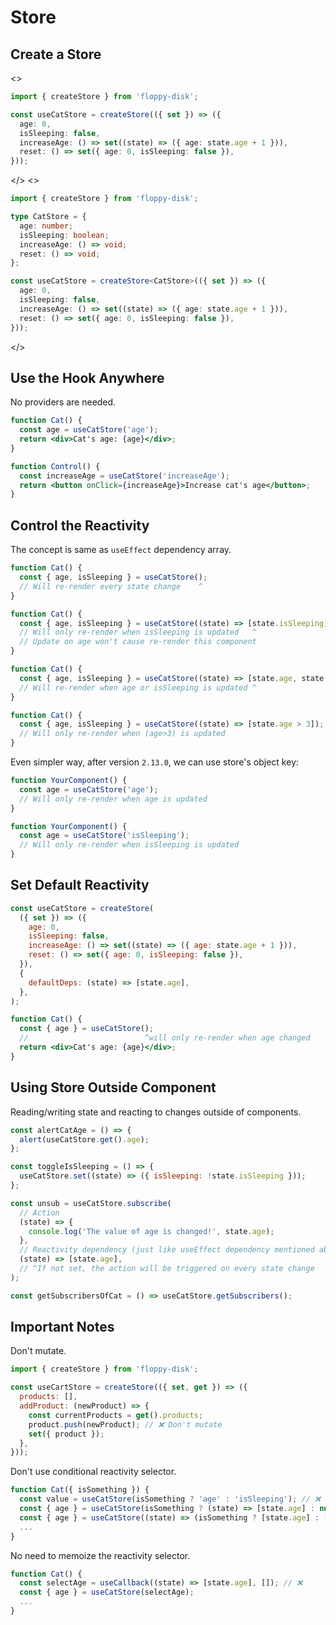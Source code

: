 
# Store

## Create a Store

<JsOrTs className="pt-5 -mb-3 justify-end">
<>

```ts
import { createStore } from 'floppy-disk';

const useCatStore = createStore(({ set }) => ({
  age: 0,
  isSleeping: false,
  increaseAge: () => set((state) => ({ age: state.age + 1 })),
  reset: () => set({ age: 0, isSleeping: false }),
}));
```

</>
<>

```ts
import { createStore } from 'floppy-disk';

type CatStore = {
  age: number;
  isSleeping: boolean;
  increaseAge: () => void;
  reset: () => void;
};

const useCatStore = createStore<CatStore>(({ set }) => ({
  age: 0,
  isSleeping: false,
  increaseAge: () => set((state) => ({ age: state.age + 1 })),
  reset: () => set({ age: 0, isSleeping: false }),
}));
```

</>
</JsOrTs>

## Use the Hook Anywhere

No providers are needed.

```jsx
function Cat() {
  const age = useCatStore('age');
  return <div>Cat's age: {age}</div>;
}

function Control() {
  const increaseAge = useCatStore('increaseAge');
  return <button onClick={increaseAge}>Increase cat's age</button>;
}
```

<Example path="react/basic" />

## Control the Reactivity

The concept is same as `useEffect` dependency array.

```jsx
function Cat() {
  const { age, isSleeping } = useCatStore();
  // Will re-render every state change    ^
}

function Cat() {
  const { age, isSleeping } = useCatStore((state) => [state.isSleeping]);
  // Will only re-render when isSleeping is updated   ^
  // Update on age won't cause re-render this component
}

function Cat() {
  const { age, isSleeping } = useCatStore((state) => [state.age, state.isSleeping]);
  // Will re-render when age or isSleeping is updated ^
}

function Cat() {
  const { age, isSleeping } = useCatStore((state) => [state.age > 3]);
  // Will only re-render when (age>3) is updated
}
```

Even simpler way, after version `2.13.0`, we can use store's object key:

```jsx
function YourComponent() {
  const age = useCatStore('age');
  // Will only re-render when age is updated
}

function YourComponent() {
  const age = useCatStore('isSleeping');
  // Will only re-render when isSleeping is updated
}
```

<Example path="react/custom-reactivity" />

## Set Default Reactivity

```jsx {9}
const useCatStore = createStore(
  ({ set }) => ({
    age: 0,
    isSleeping: false,
    increaseAge: () => set((state) => ({ age: state.age + 1 })),
    reset: () => set({ age: 0, isSleeping: false }),
  }),
  {
    defaultDeps: (state) => [state.age],
  },
);

function Cat() {
  const { age } = useCatStore();
  //                          ^will only re-render when age changed
  return <div>Cat's age: {age}</div>;
}
```

## Using Store Outside Component

Reading/writing state and reacting to changes outside of components.

```js
const alertCatAge = () => {
  alert(useCatStore.get().age);
};

const toggleIsSleeping = () => {
  useCatStore.set((state) => ({ isSleeping: !state.isSleeping }));
};

const unsub = useCatStore.subscribe(
  // Action
  (state) => {
    console.log('The value of age is changed!', state.age);
  },
  // Reactivity dependency (just like useEffect dependency mentioned above)
  (state) => [state.age],
  // ^If not set, the action will be triggered on every state change
);

const getSubscribersOfCat = () => useCatStore.getSubscribers();
```

## Important Notes

Don't mutate.

```js
import { createStore } from 'floppy-disk';

const useCartStore = createStore(({ set, get }) => ({
  products: [],
  addProduct: (newProduct) => {
    const currentProducts = get().products;
    product.push(newProduct); // ❌ Don't mutate
    set({ product });
  },
}));
```

Don't use conditional reactivity selector.

```jsx
function Cat({ isSomething }) {
  const value = useCatStore(isSomething ? 'age' : 'isSleeping'); // ❌
  const { age } = useCatStore(isSomething ? (state) => [state.age] : null); // ❌
  const { age } = useCatStore((state) => (isSomething ? [state.age] : [state.isSleeping])); // ❌
  ...
}
```

No need to memoize the reactivity selector.

```jsx
function Cat() {
  const selectAge = useCallback((state) => [state.age], []); // ❌
  const { age } = useCatStore(selectAge);
  ...
}
```
